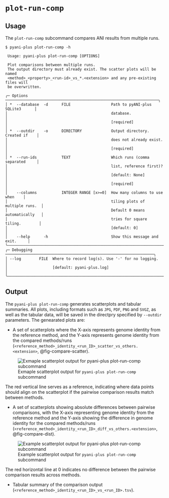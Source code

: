# `plot-run-comp` {#plot-run-comp-subcommand .unnambered}

## Usage
The `plot-run-comp` subcommand compares ANI results from multiple runs.


```shell
$ pyani-plus plot-run-comp -h
                                                                                     
 Usage: pyani-plus plot-run-comp [OPTIONS]                                      
                                                                                
 Plot comparisons between multiple runs.                                        
 The output directory must already exist. The scatter plots will be named       
 <method>_<property>_<run-id>_vs_*.<extension> and any pre-existing files will  
 be overwritten.                                                                
                                                                                
╭─ Options ────────────────────────────────────────────────────────────────────╮
│ *  --database  -d      FILE                  Path to pyANI-plus SQLite3      │
│                                              database.                       │
│                                              [required]                      │
│ *  --outdir    -o      DIRECTORY             Output directory. Created if    │
│                                              does not already exist.         │
│                                              [required]                      │
│ *  --run-ids           TEXT                  Which runs (comma separated     │
│                                              list, reference first)?         │
│                                              [default: None]                 │
│                                              [required]                      │
│    --columns           INTEGER RANGE [x>=0]  How many columns to use when    │
│                                              tiling plots of multiple runs.  │
│                                              Default 0 means automatically   │
│                                              tries for square tiling.        │
│                                              [default: 0]                    │
│    --help      -h                            Show this message and exit.     │
╰──────────────────────────────────────────────────────────────────────────────╯
╭─ Debugging ──────────────────────────────────────────────────────────────────╮
│ --log        FILE  Where to record log(s). Use '-' for no logging.           │
│                    [default: pyani-plus.log]                                 │
╰──────────────────────────────────────────────────────────────────────────────╯
```

## Output
The `pyani-plus plot-run-comp` generates scatterplots and tabular summaries. All plots, including formats such as `JPG`, `PDF`, `PNG` and `SVGZ`, as well as the tabular data, will be saved in the directpry specified by `--outdir` parameters. The genearated plots are:

- A set of scatterplots where the X-axis represents genome identity from the reference method, and the Y-axis represents genome identity from the compared methods/runs (`<reference_method>_identity_<run_ID>_scatter_vs_others.<extension>`, @fig-compare-scatter).

::: {.column-margin}
![Exmaple scatterplot output for `pyani-plus plot-run-comp` subcommand](../walkthrough_plots/ANIb_identity_1_scatter_vs_others.png){#fig-compare-scatter .lightbox }
:::


::: { .callout-note}
The red vertical line serves as a reference, indicating where data points should align on the scatterplot if the pairwise comparison results match between methods.
:::


- A set of scatterplots showing absolute differences between pairwise comparisons, with the X-axis representing genome identity from the reference method and the Y-axis showing the difference in genome identity for the compared methods/runs (`<reference_method>_identity_<run_ID>_diff_vs_others.<extension>`, @fig-compare-dist).

::: {.column-margin}
![Example scatterplot output for `pyani-plus plot-run-comp` subcommand](../walkthrough_plots/ANIb_identity_1_diff_vs_others.png){#fig-compare-dist .lightbox }
:::


::: { .callout-note}
The red horizontal line at 0 indicates no difference between the pairwise comparison results across methods.
:::

- Tabular summary of the comparison output (`<reference_method>_identity_<run_ID>_vs_<run_ID>.tsv`).